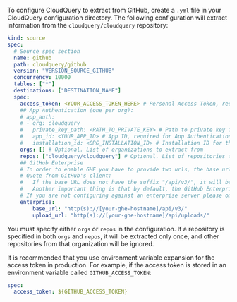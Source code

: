 To configure CloudQuery to extract from GitHub, create a `.yml` file in your CloudQuery configuration directory.
The following configuration will extract information from the `cloudquery/cloudquery` repository:

```yaml copy
kind: source
spec:
  # Source spec section
  name: github
  path: cloudquery/github
  version: "VERSION_SOURCE_GITHUB"
  concurrency: 10000
  tables: ["*"]
  destinations: ["DESTINATION_NAME"]
  spec:
    access_token: <YOUR_ACCESS_TOKEN_HERE> # Personal Access Token, required if not using App Authentication.
    ## App Authentication (one per org):
    # app_auth:
    # - org: cloudquery
    #   private_key_path: <PATH_TO_PRIVATE_KEY> # Path to private key file
    #   app_id: <YOUR_APP_ID> # App ID, required for App Authentication.
    #   installation_id: <ORG_INSTALLATION_ID> # Installation ID for this org
    orgs: [] # Optional. List of organizations to extract from
    repos: ["cloudquery/cloudquery"] # Optional. List of repositories to extract from
    ## GitHub Enterprise
    # In order to enable GHE you have to provide two urls, the base url of the server and the upload url.
    # Quote from GitHub's client:
    #   If the base URL does not have the suffix "/api/v3/", it will be added automatically. If the upload URL does not have the suffix "/api/uploads", it will be added automatically.
    #   Another important thing is that by default, the GitHub Enterprise URL format should be http(s)://[hostname]/api/v3/ or you will always receive the 406 status code. The upload URL format should be http(s)://[hostname]/api/uploads/"
    # If you are not configuring against an enterprise server please omit the enterprise stanza bellow
    enterprise:
        base_url: "http(s)://[your-ghe-hostname]/api/v3/"
        upload_url: "http(s)://[your-ghe-hostname]/api/uploads/"
```

You must specify either `orgs` or `repos` in the configuration. If a repository is specified in both `orgs` and `repos`, it will be extracted only once, and other repositories from that organization will be ignored.

It is recommended that you use environment variable expansion for the access token in production. For example, if the access token is stored in an environment variable called `GITHUB_ACCESS_TOKEN`:

```yaml copy
spec:
  access_token: ${GITHUB_ACCESS_TOKEN}
```
